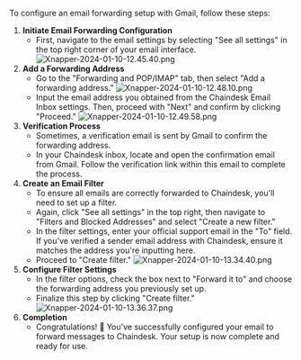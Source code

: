 To configure an email forwarding setup with Gmail, follow these steps:

1. **Initiate Email Forwarding Configuration**
   - First, navigate to the email settings by selecting "See all settings" in the top right corner of your email interface.
     ![Xnapper-2024-01-10-12.45.40.png](/images/email-inbox/gmail/Xnapper-2024-01-10-12.45.40.png)
2. **Add a Forwarding Address**
   - Go to the "Forwarding and POP/IMAP" tab, then select "Add a forwarding address."
     ![Xnapper-2024-01-10-12.48.10.png](/images/email-inbox/gmail/Xnapper-2024-01-10-12.48.10.png)
   - Input the email address you obtained from the Chaindesk Email Inbox settings. Then, proceed with "Next" and confirm by clicking "Proceed."
     ![Xnapper-2024-01-10-12.49.58.png](/images/email-inbox/gmail/Xnapper-2024-01-10-12.49.58.png)
3. **Verification Process**
   - Sometimes, a verification email is sent by Gmail to confirm the forwarding address.
   - In your Chaindesk inbox, locate and open the confirmation email from Gmail. Follow the verification link within this email to complete the process.
4. **Create an Email Filter**
   - To ensure all emails are correctly forwarded to Chaindesk, you'll need to set up a filter.
   - Again, click "See all settings" in the top right, then navigate to "Filters and Blocked Addresses" and select "Create a new filter."
   - In the filter settings, enter your official support email in the "To" field. If you've verified a sender email address with Chaindesk, ensure it matches the address you're inputting here.
   - Proceed to "Create filter."
     ![Xnapper-2024-01-10-13.34.40.png](/images/email-inbox/gmail/Xnapper-2024-01-10-13.34.40.png)
5. **Configure Filter Settings**
   - In the filter options, check the box next to "Forward it to" and choose the forwarding address you previously set up.
   - Finalize this step by clicking "Create filter."
     ![Xnapper-2024-01-10-13.36.37.png](/images/email-inbox/gmail/Xnapper-2024-01-10-13.36.37.png)
6. **Completion**
   - Congratulations! 🥳 You've successfully configured your email to forward messages to Chaindesk. Your setup is now complete and ready for use.
